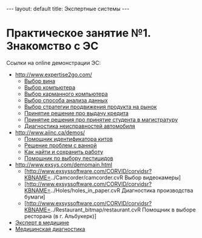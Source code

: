 ---
layout: default
title: Экспертные системы
---
= Практическое занятие №1. Знакомство с ЭС =

Ссылки на online демонстрации ЭС:
* http://www.expertise2go.com/
** [http://www.expertise2go.com/webesie/wine/ Выбор вина]
** [http://www.expertise2go.com/shop/desktop.htm Выбор компьютера]
** [http://www.expertise2go.com/shop/pda.htm Выбор карманного компьютера]
** [http://www.expertise2go.com/webesie/StatTech/ Выбор способа анализа данных]
** [http://www.expertise2go.com/webesie/promote/ Выбор стратегии продвижения продукта на рынок]
** [http://www.expertise2go.com/webesie/loan/ Принятие решение про выдачу кредита]
** [http://www.expertise2go.com/webesie/admitDotNet/ Принятие решения про принятие студента в магистратуру]
** [http://www.expertise2go.com/webesie/car/ Диагностика неисправностей автомобиля]
* http://www.aiinc.ca/demos/
** [http://ext1.aiinc.ca/cgi-bin/acqweb.cgi Помощник идентификатора китов]
** [http://www.myacquire.com/aiinc/spa/ Решение проблем с ванной]
** [http://www.myacquire.com/aiinc/jobcoach/ Как найти и сохранить работу]
** [http://www.aiinc.ca/demos/ Помощник по выбору пестицидов]
* http://www.exsys.com/demomain.html
** [http://www.exsyssoftware.com/CORVID/corvidsr?KBNAME=../Camcorder/camcorder.cvR Выбор видеокамеры]
** [http://www.exsyssoftware.com/CORVID/corvidsr?KBNAME=../Holes/holes_in_paper.cvR Диагностика производства бумаги]
** [http://www.exsyssoftware.com/CORVID/corvidsr?KBNAME=../Restaurant_bitmap/restaurant.cvR Помощник в выборе ресторана (в г. Альбукерк)]
* [http://www.med-expert.net/ Эксперт в медицине]
* [http://easydiagnosis.com/ Медицинская диагностика]
 
